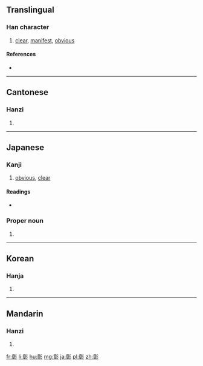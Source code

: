 ==Translingual==

===Han character===
{{Han char|rn=59|rad=彡|as=11|sn=14|four=0242<sub>2</sub>|canj=卜十竹竹竹 (YJHHH)|ids=⿰[[章]][[彡]]}}

# [[clear]], [[manifest]], [[obvious]]

====References====
* {{Han ref|kx=0364.150|dkj=10015|dj=0684.010|hdz=20857.010|uh=5F70|ud=24432|bh=B9FC|bd=47612}}

----

==Cantonese==

===Hanzi===
{{yue-hanzi|jyut=[[zoeng1]]|y=jeung1}}

# {{defn|lang=yue|sort=彡11}}

----

==Japanese==

===Kanji===
{{ja-kanji|grade=c|rs=彡11}}

# [[obvious]], [[clear]]

====Readings====
* {{ja-readings|goon=[[しょう]] (shō)|kanon=[[しょう]] (shō)|kun=[[あや]] (aya), [[あきらか]] (akiraka), [[あらわれる]] (arawareru)}}
<!-- not in my sources: |on=[[そう]] (sō) -->
===Proper noun===
{{ja-pos|あきら|proper}} 

# {{given name|male|lang=ja|sort=あきら}}

----

==Korean==

===Hanja===
{{ko-hanja|hangeul=[[창]]|eumhun=|rv=chang|mr=ch'ang|y=chang}}

# {{defn|lang=ko|sort=彡11}}

----

==Mandarin==

===Hanzi===
{{cmn-hanzi|pin=[[zhāng]] ([[zhang1]])|wg=chang<sup>1</sup>}}

# {{defn|lang=cmn|sort=彡11}}

[[fr:彰]]
[[li:彰]]
[[hu:彰]]
[[mg:彰]]
[[ja:彰]]
[[pl:彰]]
[[zh:彰]]